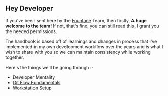 
## Hey Developer

If you've been sent here by the [Fountane](https://fountane.com) Team, then
firstly, **A huge welcome to the team!** If not, that's fine, you can still read this, I grant you the needed permissions.

The handbook is based off of learnings and changes in process that I've
implemented in my own development workflow over the years and is what I wish
to share with you so we can maintain consistency while working together.

<p className='font-bold dark:text-zinc-50'>
	Here's the things we'll be going through :-
</p>

<ul>
	<li className='my-1'>
		<Link href='/mentality'>
			<a className='text-900 dark:text-50'>Developer Mentality</a>
		</Link>
	</li>
	<li className='my-1'>
		<Link href='/git'>
			<a className='text-900 dark:text-50' href='/git-flow'>
				Git Flow Fundamentals
			</a>
		</Link>
	</li>
	<li className='my-1'>
		<Link href='/workstation'>
			<a className='text-900 dark:text-50' href='/workstation-setup'>
				Workstation Setup
			</a>
		</Link>
	</li>
</ul>
